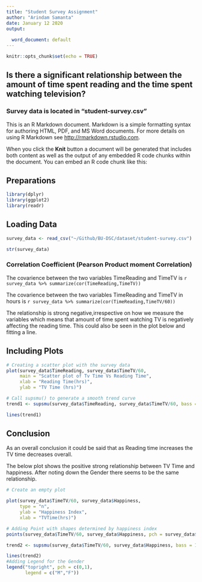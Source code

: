 ---
title: "Student Survey Assignment"
author: "Arindam Samanta"
date: January 12 2020
output:
  
  word_document: default
---

```{r setup, include=FALSE}
knitr::opts_chunk$set(echo = TRUE)
```
## Is there a significant relationship between the amount of time spent reading and the time spent watching television?

### Survey data is located in "student-survey.csv"

This is an R Markdown document. Markdown is a simple formatting syntax for authoring HTML, PDF, and MS Word documents. For more details on using R Markdown see <http://rmarkdown.rstudio.com>.

When you click the **Knit** button a document will be generated that includes both content as well as the output of any embedded R code chunks within the document. You can embed an R code chunk like this:

## Preparations 

```{r loading_packages, message = FALSE}
library(dplyr)
library(ggplot2)
library(readr)
```
## Loading Data
```{r loading data into dataframe, message = FALSE, echo = FALSE}
survey_data <- read_csv("~/Github/BU-DSC/dataset/student-survey.csv")

str(survey_data)
```

### Correlation Coefficient (Pearson Product moment Correlation)
The covarience between the two variables TimeReading and TimeTV is `r survey_data %>% summarize(cor(TimeReading,TimeTV)) `

The covarience between the two variables TimeReading and TimeTV in hours is `r survey_data %>% summarize(cor(TimeReading,TimeTV/60)) `

The relationship is strong negative,irrespective on how we measure the variables which means that amount of time spent watching TV is negatively affecting the reading time. This could also be seen in the plot below and fitting a line.

## Including Plots


```{r survey_data, echo=FALSE}
# Creating a scatter plot with the survey data
plot(survey_data$TimeReading, survey_data$TimeTV/60,
     main = "Scatter plot of Tv Time Vs Reading Time",
     xlab = "Reading Time(hrs)",
     ylab = "TV Time (hrs)")

# Call supsmu() to generate a smooth trend curve
trend1 <- supsmu(survey_data$TimeReading, survey_data$TimeTV/60, bass = 10)

lines(trend1)
```

## Conclusion

As an overall conclusion it could be said that as Reading time increases the TV time decreases overall.

The below plot shows the positive strong relationship between TV Time and happiness.
After noting down the Gender there seems to be the same relationship.

``` {r survey_data1, echo=FALSE}
# Create an empty plot

plot(survey_data$TimeTV/60, survey_data$Happiness,
     type = "n",
     ylab = "Happiness Index",
     xlab = "TVTime(hrs)")

# Adding Point with shapes determined by happiness index
points(survey_data$TimeTV/60, survey_data$Happiness, pch = survey_data$Gender )

trend2 <- supsmu(survey_data$TimeTV/60, survey_data$Happiness, bass = 10)

lines(trend2)
#Adding Legend for the Gender
legend("topright", pch = c(0,1),
       legend = c("M","F"))
```

